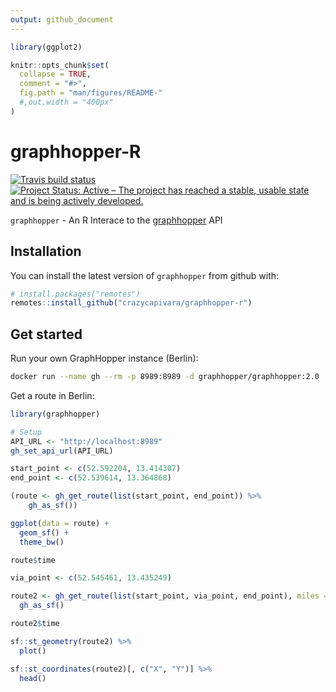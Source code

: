 ```yaml
---
output: github_document
---
```


<!-- README.md is generated from README.Rmd. Please edit that file -->

```r
library(ggplot2)

knitr::opts_chunk$set(
  collapse = TRUE,
  comment = "#>",
  fig.path = "man/figures/README-"
  #,out.width = "400px"
)
```
# graphhopper-R

[![Travis build status](https://travis-ci.org/crazycapivara/graphhopper-r.svg?branch=master)](https://travis-ci.org/crazycapivara/graphhopper-r)
[![Project Status: Active – The project has reached a stable, usable state and is being actively developed.](https://www.repostatus.org/badges/latest/active.svg)](https://www.repostatus.org/#active)

`graphhopper` - An R Interace to the [graphhopper](https://www.graphhopper.com/) API

## Installation

You can install the latest version of `graphhopper` from github with:

```r
# install.packages("remotes")
remotes::install_github("crazycapivara/graphhopper-r")
```

## Get started

Run your own GraphHopper instance (Berlin):

```bash
docker run --name gh --rm -p 8989:8989 -d graphhopper/graphhopper:2.0
```

Get a route in Berlin:

```r
library(graphhopper)

# Setup
API_URL <- "http://localhost:8989"
gh_set_api_url(API_URL)

start_point <- c(52.592204, 13.414307)
end_point <- c(52.539614, 13.364868)

(route <- gh_get_route(list(start_point, end_point)) %>%
    gh_as_sf())

ggplot(data = route) +
  geom_sf() +
  theme_bw()

route$time

via_point <- c(52.545461, 13.435249)

route2 <- gh_get_route(list(start_point, via_point, end_point), miles = TRUE) %>%
  gh_as_sf()

route2$time

sf::st_geometry(route2) %>%
  plot()

sf::st_coordinates(route2)[, c("X", "Y")] %>%
  head()
```
